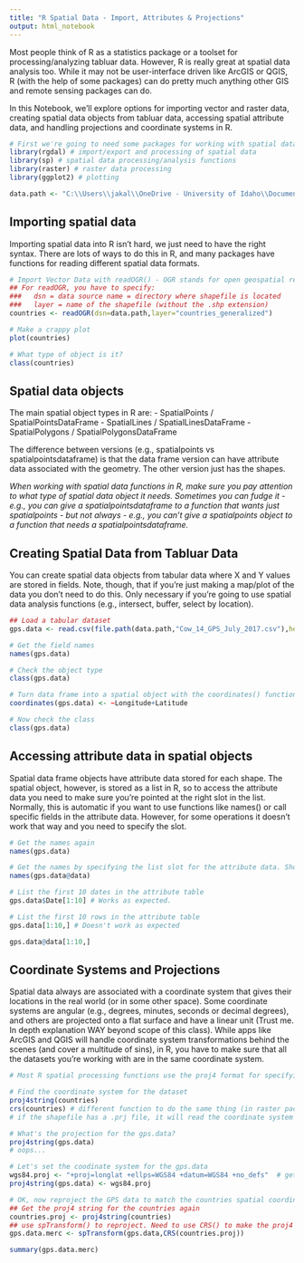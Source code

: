 ```yaml
---
title: "R Spatial Data - Import, Attributes & Projections"
output: html_notebook
---
```


Most people think of R as a statistics package or a toolset for processing/analyzing tabluar data. However, R is really great at spatial data analysis too. While it may not be user-interface driven like ArcGIS or QGIS, R (with the help of some packages) can do pretty much anything other GIS and remote sensing packages can do.

In this Notebook, we'll explore options for importing vector and raster data, creating spatial data objects from tabluar data, accessing spatial attribute data, and handling projections and coordinate systems in R.

```r
# First we're going to need some packages for working with spatial data
library(rgdal) # import/export and processing of spatial data
library(sp) # spatial data processing/analysis functions
library(raster) # raster data processing
library(ggplot2) # plotting

data.path <- "C:\\Users\\jakal\\OneDrive - University of Idaho\\Documents\\GitHub\\REM504-DataScience\\Practice_Datasets"
```

## Importing spatial data
Importing spatial data into R isn't hard, we just need to have the right syntax. There are lots of ways to do this in R, and many packages have functions for reading different spatial data formats.

```r
# Import Vector Data with readOGR() - OGR stands for open geospatial reference. It's a set of coding libraries for reading/writing many different vector data formats.
## For readOGR, you have to specify:
###   dsn = data source name = directory where shapefile is located
###   layer = name of the shapefile (without the .shp extension)
countries <- readOGR(dsn=data.path,layer="countries_generalized")

# Make a crappy plot
plot(countries)

# What type of object is it?
class(countries)

```

## Spatial data objects
The main spatial object types in R are:
 - SpatialPoints / SpatialPointsDataFrame
 - SpatialLines / SpatialLinesDataFrame
 - SpatialPolygons / SpatialPolygonsDataFrame

The difference between versions (e.g., spatialpoints vs spatialpointsdataframe) is that the data frame version can have attribute data associated with the geometry. The other version just has the shapes.

_When working with spatial data functions in R, make sure you pay attention to what type of spatial data object it needs. Sometimes you can fudge it - e.g., you can give a spatialpointsdataframe to a function that wants just spatialpoints - but not always - e.g., you can't give a spatialpoints object to a function that needs a spatialpointsdataframe._
 
## Creating Spatial Data from Tabluar Data
You can create spatial data objects from tabular data where X and Y values are stored in fields. Note, though, that if you're just making a map/plot of the data you don't need to do this. Only necessary if you're going to use spatial data analysis functions (e.g., intersect, buffer, select by location).

```r
## Load a tabular dataset
gps.data <- read.csv(file.path(data.path,"Cow_14_GPS_July_2017.csv"),header=T,stringsAsFactors = F)

# Get the field names
names(gps.data)

# Check the object type
class(gps.data)

# Turn data frame into a spatial object with the coordinates() function
coordinates(gps.data) <- ~Longitude+Latitude

# Now check the class
class(gps.data)

```

## Accessing attribute data in spatial objects
Spatial data frame objects have attribute data stored for each shape. The spatial object, however, is stored as a list in R, so to access the attribute data you need to make sure you're pointed at the right slot in the list. Normally, this is automatic if you want to use functions like names() or call specific fields in the attribute data. However, for some operations it doesn't work that way and you need to specify the slot.
```r
# Get the names again
names(gps.data)

# Get the names by specifying the list slot for the attribute data. Should be the same
names(gps.data@data)

# List the first 10 dates in the attribute table
gps.data$Date[1:10] # Works as expected.

# List the first 10 rows in the attribute table
gps.data[1:10,] # Doesn't work as expected

gps.data@data[1:10,]

```
## Coordinate Systems and Projections
Spatial data always are associated with a coordinate system that gives their locations in the real world (or in some other space). Some coordinate systems are angular (e.g., degrees, minutes, seconds or decimal degrees), and others are projected onto a flat surface and have a linear unit (Trust me. In depth explanation WAY beyond scope of this class). While apps like ArcGIS and QGIS will handle coordinate system transformations behind the scenes (and cover a multitude of sins), in R, you have to make sure that all the datasets you're working with are in the same coordinate system.

```r
# Most R spatial processing functions use the proj4 format for specifying coordinate system and projection info. For more info, see https://proj4.org/ or http://spatialreference.org/.

# Find the coordinate system for the dataset
proj4string(countries)
crs(countries) # different function to do the same thing (in raster package)
# if the shapefile has a .prj file, it will read the coordinate system info in for the spatial object

# What's the projection for the gps.data?
proj4string(gps.data)
# oops...

# Let's set the coodinate system for the gps.data
wgs84.proj <- "+proj=longlat +ellps=WGS84 +datum=WGS84 +no_defs"  # get this from spatialreference.org
proj4string(gps.data) <- wgs84.proj

# OK, now reproject the GPS data to match the countries spatial coordinate system!
## Get the proj4 string for the countries again
countries.proj <- proj4string(countries)
## use spTransform() to reproject. Need to use CRS() to make the proj4 string into a real coordinate system object.
gps.data.merc <- spTransform(gps.data,CRS(countries.proj))

summary(gps.data.merc)
```

